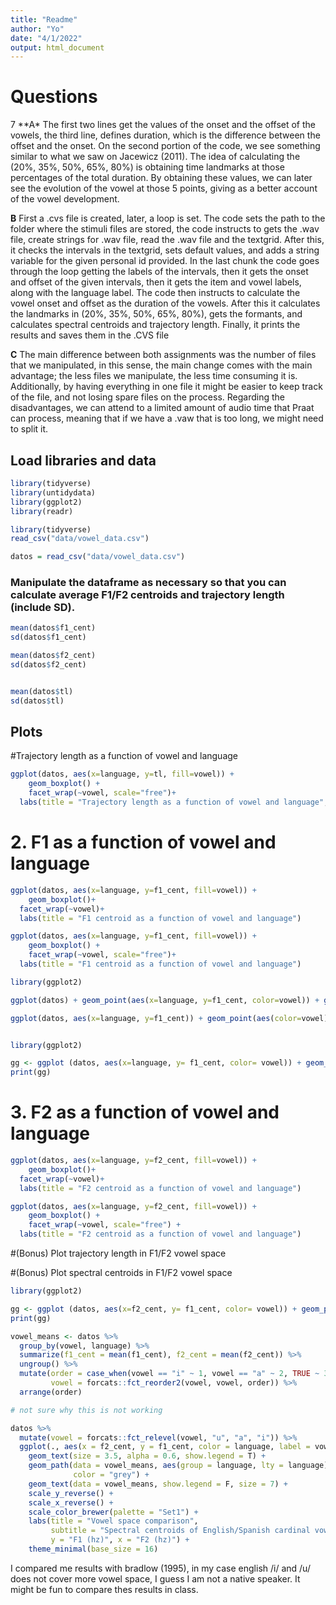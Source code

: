 ```yaml
---
title: "Readme"
author: "Yo"
date: "4/1/2022"
output: html_document
---
```


# Questions 
7
**A* 
The first two lines get the values of the onset and the offset of the vowels, the third line, defines duration, which is the difference between the offset and the onset. On the second portion of the code, we see something similar to what we saw on Jacewicz (2011). The idea of calculating the (20%, 35%, 50%, 65%, 80%) is obtaining time landmarks at those percentages of the total duration. By obtaining these values, we can later see the evolution of the vowel at those 5 points, giving as a better account of the vowel development. 

**B**
First a .cvs file is created, later, a loop is set. The code sets the path to the folder where the stimuli files are stored, the code instructs to gets the .wav file, create strings for .wav file, read the .wav file and the textgrid. After this, it checks the intervals in the textgrid, sets default values, and adds a string variable for the given personal id provided. 
In the last chunk the code goes through the loop getting the labels of the intervals, then it gets the onset and offset of the given intervals, then it gets the item and vowel labels, along with the language label. The code then instructs to calculate the vowel onset and offset as the duration of the vowels. After this it calculates the landmarks in (20%, 35%, 50%, 65%, 80%), gets the formants, and calculates spectral centroids and trajectory length. Finally, it prints the results and saves them in the .CVS file

**C**
The main difference between both assignments was the number of files that we manipulated, in this sense, the main change comes with the main advantage; the less files we manipulate, the less time consuming it is. Additionally, by having everything in one file it might be easier to keep track of the file, and not losing spare files on the process. 
Regarding the disadvantages, we can attend to a limited amount of audio time that Praat can process, meaning that if we have a .vaw that is too long, we might need to split it. 


## Load libraries and data

```r
library(tidyverse)
library(untidydata)
library(ggplot2)
library(readr)
```



```r
library(tidyverse)
read_csv("data/vowel_data.csv")
```


```r
datos = read_csv("data/vowel_data.csv")
```


### Manipulate the dataframe as necessary so that you can calculate average F1/F2 centroids and trajectory length (include SD). 

```r
mean(datos$f1_cent)
sd(datos$f1_cent)

mean(datos$f2_cent)
sd(datos$f2_cent)


mean(datos$tl)
sd(datos$tl)


```


## Plots

#Trajectory length as a function of vowel and language


```r
ggplot(datos, aes(x=language, y=tl, fill=vowel)) + 
    geom_boxplot() +
    facet_wrap(~vowel, scale="free")+
  labs(title = "Trajectory length as a function of vowel and language", y = "trajectory length")
```


# 2. F1 as a function of vowel and language

```r
ggplot(datos, aes(x=language, y=f1_cent, fill=vowel)) + 
    geom_boxplot()+
  facet_wrap(~vowel)+
  labs(title = "F1 centroid as a function of vowel and language")
```

```r
ggplot(datos, aes(x=language, y=f1_cent, fill=vowel)) + 
    geom_boxplot() +
    facet_wrap(~vowel, scale="free")+
  labs(title = "F1 centroid as a function of vowel and language")
```



```r
library(ggplot2)

ggplot(datos) + geom_point(aes(x=language, y=f1_cent, color=vowel)) + geom_smooth(aes(x=language, y=f1_cent)) 

ggplot(datos, aes(x=language, y=f1_cent)) + geom_point(aes(color=vowel)) + geom_smooth()  



```
```r
library(ggplot2)

gg <- ggplot (datos, aes(x=language, y= f1_cent, color= vowel)) + geom_point() + labs(title="F1 centroid as a function of vowel and language", x="language", y="f1_cent") 
print(gg)

```



# 3. F2 as a function of vowel and language

```r
ggplot(datos, aes(x=language, y=f2_cent, fill=vowel)) + 
    geom_boxplot()+
  facet_wrap(~vowel)+
  labs(title = "F2 centroid as a function of vowel and language")
```


```r
ggplot(datos, aes(x=language, y=f2_cent, fill=vowel)) + 
    geom_boxplot() +
    facet_wrap(~vowel, scale="free") +
  labs(title = "F2 centroid as a function of vowel and language")
```



#(Bonus) Plot trajectory length in F1/F2 vowel space	

#(Bonus) Plot spectral centroids in F1/F2 vowel space





```r
library(ggplot2)

gg <- ggplot (datos, aes(x=f2_cent, y= f1_cent, color= vowel)) + geom_point() + labs(title="tabla", x="f2_cent", y="f1_cent") 
print(gg)

```


```r

vowel_means <- datos %>% 
  group_by(vowel, language) %>% 
  summarize(f1_cent = mean(f1_cent), f2_cent = mean(f2_cent)) %>% 
  ungroup() %>% 
  mutate(order = case_when(vowel == "i" ~ 1, vowel == "a" ~ 2, TRUE ~ 3), 
         vowel = forcats::fct_reorder2(vowel, vowel, order)) %>% 
  arrange(order)

# not sure why this is not working

datos %>% 
  mutate(vowel = forcats::fct_relevel(vowel, "u", "a", "i")) %>% 
  ggplot(., aes(x = f2_cent, y = f1_cent, color = language, label = vowel)) + 
    geom_text(size = 3.5, alpha = 0.6, show.legend = T) + 
    geom_path(data = vowel_means, aes(group = language, lty = language), 
              color = "grey") + 
    geom_text(data = vowel_means, show.legend = F, size = 7) + 
    scale_y_reverse() + 
    scale_x_reverse() + 
    scale_color_brewer(palette = "Set1") + 
    labs(title = "Vowel space comparison", 
         subtitle = "Spectral centroids of English/Spanish cardinal vowels", 
         y = "F1 (hz)", x = "F2 (hz)") + 
    theme_minimal(base_size = 16)
```




I compared me results with bradlow (1995), in my case english /i/ and /u/ does not cover more vowel space, I guess I am not a native speaker. It might be fun to compare thes results in class. 


